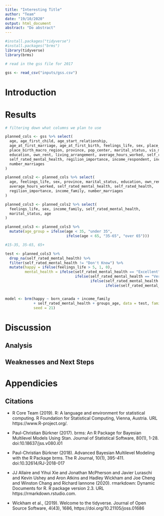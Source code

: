 ```yaml
---
title: "Interesting Title"
author: "Team"
date: "19/10/2020"
output: html_document
abstract: "Do abstract"
---
```


```r
#install.packages("tidyverse")
#install.packages("brms")
library(tidyverse)
library(brms)
```

```r
# read in the gss file for 2017

gss <- read_csv("inputs/gss.csv")
```



# Introduction

# Results

```r
# filtering down what columns we plan to use

planned_cols <- gss %>% select(
  age, age_first_child, age_start_relationship, 
  age_at_first_marriage, age_at_first_birth, feelings_life, sex, place_birth_canada,
  place_birth_macro_region, province, pop_center, marital_status, vis_minority, 
  education, own_rent, living_arrangement, average_hours_worked, self_rated_health,
  self_rated_mental_health, regilion_importance, income_respondent, income_family,
  number_marriages
)

planned_cols2 <- planned_cols %>% select(
  age, feelings_life, sex, province, marital_status, education, own_rent,
  average_hours_worked, self_rated_mental_health, self_rated_health, 
  regilion_importance, income_family, number_marriages
)

planned_cols3 <- planned_cols2 %>% select(
  feelings_life, sex, income_family, self_rated_mental_health,
  marital_status, age
)

planned_cols3 <- planned_cols3 %>% 
  mutate(age_group = ifelse(age < 35, "under 35", 
                            ifelse(age < 65, "35-65", "over 65")))

#15-35, 35-65, 65+

test <- planned_cols3 %>% 
  drop_na(self_rated_mental_health) %>% 
  filter(self_rated_mental_health != "Don't Know") %>% 
  mutate(happy = ifelse(feelings_life > 5, 1, 0),
         mental_health = ifelse(self_rated_mental_health == "Excellent", 5,
                                ifelse(self_rated_mental_health == "Very Good", 4,
                                       ifelse(self_rated_mental_health == "Good", 3,
                                              ifelse(self_rated_mental_health == "Fair", 2, 1)))))


model <- brm(happy ~ born_canada + income_family
             + self_rated_mental_health + groups_age, data = test, family = bernoulli(),
             seed = 21)
```

# Discussion

## Analysis

## Weaknesses and Next Steps

# Appendicies

## Citations

- R Core Team (2019). R: A language and environment for statistical computing. R Foundation for
  Statistical Computing, Vienna, Austria. URL https://www.R-project.org/.

- Paul-Christian Bürkner (2017). brms: An R Package for Bayesian Multilevel Models Using Stan.
  Journal of Statistical Software, 80(1), 1-28. doi:10.18637/jss.v080.i01

- Paul-Christian Bürkner (2018). Advanced Bayesian Multilevel Modeling with the R Package brms.
  The R Journal, 10(1), 395-411. doi:10.32614/RJ-2018-017
  
- JJ Allaire and Yihui Xie and Jonathan McPherson and Javier Luraschi and Kevin Ushey and Aron
  Atkins and Hadley Wickham and Joe Cheng and Winston Chang and Richard Iannone (2020).
  rmarkdown: Dynamic Documents for R. R package version 2.3. URL https://rmarkdown.rstudio.com.

- Wickham et al., (2019). Welcome to the tidyverse. Journal of Open Source Software, 4(43),
  1686, https://doi.org/10.21105/joss.01686
  
  
  
  